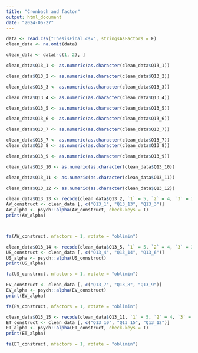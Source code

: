 ```yaml
---
title: "Cronbach and factor"
output: html_document
date: "2024-06-27"
---
```


```r
data <- read.csv("ThesisFinal.csv", stringsAsFactors = F)
clean_data <- na.omit(data)
```

```r
clean_data <- data[-c(1, 2), ]

clean_data$Q13_1 <- as.numeric(as.character(clean_data$Q13_1))

clean_data$Q13_2 <- as.numeric(as.character(clean_data$Q13_2))

clean_data$Q13_3 <- as.numeric(as.character(clean_data$Q13_3))

clean_data$Q13_4 <- as.numeric(as.character(clean_data$Q13_4))

clean_data$Q13_5 <- as.numeric(as.character(clean_data$Q13_5))

clean_data$Q13_6 <- as.numeric(as.character(clean_data$Q13_6))

clean_data$Q13_7 <- as.numeric(as.character(clean_data$Q13_7))

clean_data$Q13_7 <- as.numeric(as.character(clean_data$Q13_7))
clean_data$Q13_8 <- as.numeric(as.character(clean_data$Q13_8))

clean_data$Q13_9 <- as.numeric(as.character(clean_data$Q13_9))

clean_data$Q13_10 <- as.numeric(as.character(clean_data$Q13_10))

clean_data$Q13_11 <- as.numeric(as.character(clean_data$Q13_11))

clean_data$Q13_12 <- as.numeric(as.character(clean_data$Q13_12))
```

```r
clean_data$Q13_13 <- recode(clean_data$Q13_2, `1` = 5, `2` = 4, `3` = 3, `4` = 2, `5` = 1)
AW_construct <- clean_data [, c("Q13_1", "Q13_13", "Q13_3")]
AW_alpha <- psych::alpha(AW_construct, check.keys = T)
print(AW_alpha)



fa(AW_construct, nfactors = 1, rotate = "oblimin")

clean_data$Q13_14 <- recode(clean_data$Q13_5, `1` = 5, `2` = 4, `3` = 3, `4` = 2, `5` = 1)
US_construct <- clean_data [, c("Q13_4", "Q13_14", "Q13_6")]
US_alpha <- psych::alpha(US_construct)
print(US_alpha)

fa(US_construct, nfactors = 1, rotate = "oblimin")

EV_construct <- clean_data [, c("Q13_7", "Q13_8", "Q13_9")]
EV_alpha <- psych::alpha(EV_construct)
print(EV_alpha)

fa(EV_construct, nfactors = 1, rotate = "oblimin")

clean_data$Q13_15 <- recode(clean_data$Q13_11, `1` = 5, `2` = 4, `3` = 3, `4` = 2, `5` = 1)
ET_construct <- clean_data [, c("Q13_10", "Q13_15", "Q13_12")]
ET_alpha <- psych::alpha(ET_construct, check.keys = T)
print(ET_alpha)

fa(ET_construct, nfactors = 1, rotate = "oblimin")
```

